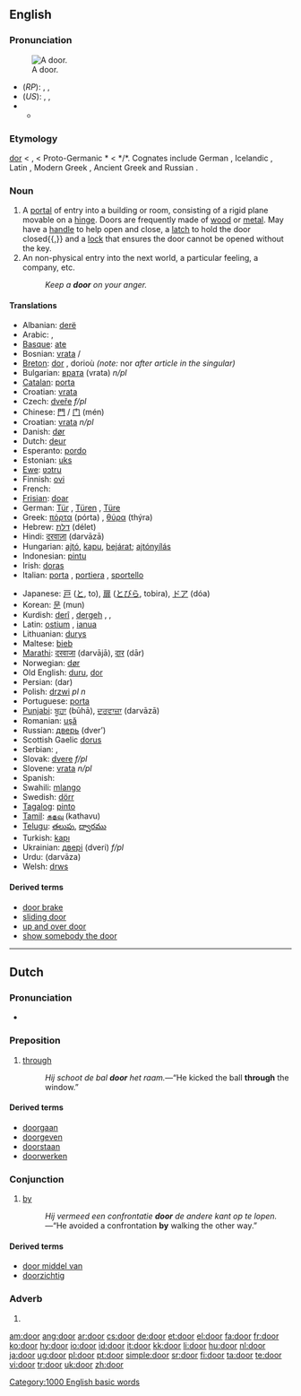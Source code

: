 {{wikipedia|Door (disambiguation)}}
==English==

{{rank|myself|morning|money|275|door|round|kind|form}}

===Pronunciation===
[[Image:Doorway La Ronce National Trust for Jersey.jpg|thumb|right|A door.]]
*(''RP''): {{AHD|dô}}, {{IPA|/dɔː/}}, {{SAMPA|/dO:/}}
*(''US''): {{AHD|dôr}}, {{IPA|/dɔːɹ/, /doʊɹ/}}, {{SAMPA|/dO:r/}}
*{{audio|en-us-door.ogg|Audio (US)}}
**{{IPAchar|[[rhymes:English:-ɔː(r)|Rhymes: -ɔː(r)]]}}

===Etymology===
{{ME.}} [[dor]] < {{OE.}} {{term|duru||door}}, {{term|dor||gate}} < Proto-Germanic *{{term||dur-}} < {{PIE.}} *{{term||dhwer-}}/*{{term||dhwor-|doorway, door, gate}}. Cognates include German {{term|Tür}}, Icelandic {{term|dyrr}}, Latin {{term|foris}}, Modern Greek {{term|sc=Grek|θύρα|tr=thýra}}, Ancient Greek {{term|sc=polytonic|θύρα|tr=thúra}} and Russian {{term|sc=Cyrl|дверь|tr=dver’}}.

===Noun===
{{wikipedia}}
{{en-noun}}

# A [[portal]] of entry into a building or room, consisting of a rigid plane movable on a [[hinge]]. Doors are frequently made of [[wood]] or [[metal]]. May have a [[handle]] to help open and close, a [[latch]] to hold the door closed{{,}} and a [[lock]] that ensures the door cannot be opened without the key.
# An non-physical entry into the next world, a particular feeling, a company, etc.
#: ''Keep a '''door''' on your anger.''

====Translations====
{{trans-top|portal of entry into a building or room}}
*Albanian: [[derë]]
*Arabic: {{ARchar|[[باب|بَابٌ]]}} {{IPAchar|(baːb)}} {{m}}, {{ARchar|[[باب|أبْوَاب]]}} {{IPAchar|(’abwáːb)}} {{p}}
*[[Basque]]: [[ate]]
*Bosnian: [[vrata]] {{f|s}}/{{p}}
*[[Breton]]: [[dor]] {{f}}, dorioù {{p}} ''(note:'' nor ''after article in the singular)''
*Bulgarian: [[врата]] (vrata) ''n/pl''
*[[Catalan]]: [[porta]] {{f}}
*Croatian: [[vrata]] {{f}}
*Czech: [[dveře]]  ''f/pl''
*Chinese: [[門]] / [[门]] (mén)
*Croatian: [[vrata]] ''n/pl''
*Danish: [[dør]]
*Dutch: [[deur]] {{f}}
*Esperanto: [[pordo]]
*Estonian: [[uks]]
*[[Ewe]]: [[ʋɔtru]] {{n}}
*Finnish: [[ovi]]
*French: {{t|fr|porte|f}}
*[[Frisian]]: [[doar]]
*German: [[Tür]] {{f}}, [[Türen]] {{p}}, [[Türe]] {{f}}
*Greek: [[πόρτα]] (pórta) {{f}}, [[θύρα]] (thýra) {{f}}
*Hebrew: [[דלת]] (délet) {{f}}
*Hindi: [[दरवाज़ा]] (darvāzā) {{m}}
*Hungarian: [[ajtó]], [[kapu]], [[bejárat]]; [[ajtónyílás]]
*Indonesian: [[pintu]]
*Irish: [[doras]]
*Italian: [[porta]] {{f}}, [[portiera]] {{f}}, [[sportello]] {{m}}
{{trans-mid}}
*Japanese: [[戸]] ([[と]], to), [[扉]] ([[とびら]], tobira), [[ドア]] (dóa)
*Korean: [[문]] (mun)
*Kurdish: [[derî]] {{m}}, [[dergeh]] {{m}}, {{KUchar|[[ده‌رگا]]}}, {{KUchar|[[قاپی]]}}
*Latin: [[ostium]] {{n}}, [[ianua]] {{f}}
*Lithuanian: [[durys]]
*Maltese: [[bieb]]
*[[Marathi]]: [[दरवाजा]] (darvājā), [[दार]] (dār)
*Norwegian: [[dør]] {{m}}
*Old English: [[duru]], [[dor]]
*Persian: {{FAchar|[[در]]}} (dar)
*Polish: [[drzwi]] ''pl n''
*Portuguese: [[porta]] {{f}}
*[[Punjabi]]: [[ਬੂਹਾ]] (būhā), [[ਦਰਵਾਜ਼ਾ]] (darvāzā)
*Romanian: [[uşă]] {{f}}
*Russian: [[дверь]] (dver’) {{f}}
*Scottish Gaelic [[dorus]] {{m}}
*Serbian: {{t|sr|sc=Cyrl|врата|f}}, {{t|sr|vrata|f}}
*Slovak: [[dvere]]  ''f/pl''
*Slovene: [[vrata]] ''n/pl''
*Spanish: {{t|es|puerta|f}}
*Swahili: [[mlango]]
*Swedish: [[dörr]] {{c}}
*[[Tagalog]]: [[pinto]]
*[[Tamil]]: [[கதவு]] (kathavu)
*[[Telugu]]: [[తలుపు]], [[ద్వారము]]
*Turkish: [[kapı]]
*Ukrainian: [[двері]] (dveri) ''f/pl''
*Urdu: {{URchar|[[دروازہ]]}} (darvāza) {{m}}
*Welsh: [[drws]]
{{trans-bottom}}

====Derived terms====
* [[door brake]]
* [[sliding door]]
* [[up and over door]]
* [[show somebody the door]]

[[Category:1000 English basic words]]

----

==Dutch==

===Pronunciation===
*{{IPA|lang=nl|/doːr/}}

===Preposition===
{{infl|nl|preposition}}

# [[through]]
#: ''Hij schoot de bal '''door''' het raam.''—“He kicked the ball '''through''' the window.”

====Derived terms====
* [[doorgaan]]
* [[doorgeven]]
* [[doorstaan]]
* [[doorwerken]]

===Conjunction===
{{infl|nl|conjunction}}

# [[by]]
#: ''Hij vermeed een confrontatie '''door''' de andere kant op te lopen.''—“He avoided a confrontation '''by''' walking the other way.”

====Derived terms====
* [[door middel van]]
* [[doorzichtig]]

===Adverb===
{{infl|nl|adverb}}

# {{defn|Dutch}} <!-- ... don't know how to explain this right now -->

[[am:door]]
[[ang:door]]
[[ar:door]]
[[cs:door]]
[[de:door]]
[[et:door]]
[[el:door]]
[[fa:door]]
[[fr:door]]
[[ko:door]]
[[hy:door]]
[[io:door]]
[[id:door]]
[[it:door]]
[[kk:door]]
[[li:door]]
[[hu:door]]
[[nl:door]]
[[ja:door]]
[[ug:door]]
[[pl:door]]
[[pt:door]]
[[simple:door]]
[[sr:door]]
[[fi:door]]
[[ta:door]]
[[te:door]]
[[vi:door]]
[[tr:door]]
[[uk:door]]
[[zh:door]]
